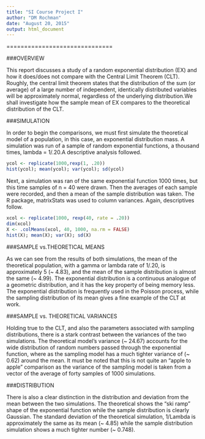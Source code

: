 ```yaml
---
title: "SI Course Project I"
author: "DM Rochman"
date: "August 20, 2015"
output: html_document
---
```


==============================

###OVERVIEW

This report discusses a study of a random exponential distribution (EX) and how it does/does not compare with the Central Limit Theorem (CLT). Roughly, the central limit theorem states that the distribution of the sum (or average) of a large number of independent, identically distributed variables will be approximately normal, regardless of the underlying distribution.We shall investigate how the sample mean of EX compares to the theoretical distribution of the CLT.

###SIMULATION

In order to begin the comparisons, we must first simulate the theoretical model of a population, in this case, an exponential distribution mass. A simulation was run of a sample of random exponential functions, a thousand times, lambda = 1/.20.A descriptive analysis followed.

``` r

ycol <- replicate(1000,rexp(1, .20))
hist(ycol); mean(ycol); var(ycol); sd(ycol)
```

Next, a simulation was ran of the same exponential function 1000 times, but this time samples of n = 40 were drawn. Then the averages of each sample were recorded, and then a mean of the sample distribution was taken. The R package, matrixStats was used to column variances. Again, descriptives follow.

```r

xcol <- replicate(1000, rexp(40, rate = .20))
dim(xcol)
X <- .colMeans(xcol, 40, 1000, na.rm = FALSE)
hist(X); mean(X); var(X); sd(X) 
```


###SAMPLE vs.THEORETICAL MEANS

As we can see from the results of both simulations, the mean of the theoretical population, with a gamma or lambda rate of 1/.20, is approximately 5 (~ 4.83), and the mean of the sample distribution is almost the same (~ 4.99). The exponential distribution is a continuous analogue of a geometric distribution, and it has the key property of being memory less. The exponential distribution is frequently used in the Poisson process, while the sampling distribution of its mean gives a fine example of the CLT at work.

###SAMPLE vs. THEORETICAL VARIANCES

Holding true to the CLT, and also the parameters associated with sampling distributions, there is a stark contrast between the variances of the two simulations. The theoretical model's variance (~ 24.67) accounts for the wide distribution of random numbers passed through the exponential function, where as the sampling model has a much tighter variance of (~ 0.62) around the mean. It must be noted that this is not quite an "apple to apple" comparison as the variance of the sampling model is taken from a vector of the average of forty samples of 1000 simulations.

###DISTRIBUTION

There is also a clear distinction in the distribution and deviation from the mean between the two simulations. The theoretical shows the "ski ramp" shape of the exponential function while the sample distribution is clearly Gaussian. The standard deviation of the theoretical simulation, 1/Lambda is approximately the same as its mean (~ 4.85) while the sample distribution simulation shows a much tighter number (~ 0.748).

